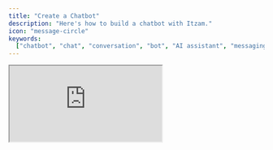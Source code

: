 ```yaml
---
title: "Create a Chatbot"
description: "Here's how to build a chatbot with Itzam."
icon: "message-circle"
keywords:
  ["chatbot", "chat", "conversation", "bot", "AI assistant", "messaging"]
---
```


<iframe
  className="w-full aspect-video rounded-xl"
  src="https://www.youtube.com/embed/NKIk7dPRUM0"
  title="YouTube video player"
  allow="accelerometer; autoplay; clipboard-write; encrypted-media; gyroscope; picture-in-picture"
  allowFullScreen
/>

## TL;DR

```ts
import Itzam from "itzam";

const itzam = new Itzam(process.env.ITZAM_API_KEY);

const workflowSlug = "turtle-chat";

// 1. Create a thread
export const createThread = async (userId: string) => {
  const thread = await itzam.threads.create({
    workflowSlug,
    // You can add more lookup keys to find the thread later
    lookupKeys: [userId],
  });

  return thread;
};

// 2. Send a message using the thread ID
export const sendMessage = async (message: string, threadId: string) => {
  const response = await itzam.streamText({
    input: message,
    threadId, // This will automatically add the older messages
  });

  return response;
};

// 3. Fetch user threads by the user ID
export const getUserThreads = async (userId: string) => {
  const threads = await itzam.threads.list(workflowSlug, {
    lookupKeys: [userId],
  });

  return threads;
};

// 4. Fetch older messages by the thread ID
export const getThreadRuns = async (threadId: string) => {
  const { runs } = await itzam.threads.getRuns(threadId);

  return runs;
};
```

## Workflow

The first thing we need to do is create a workflow. Go to the [workflows page](https://itz.am/dashboard/workflows) and click on the "New Workflow" button.

![New Workflow](/images/chatbot/new-workflow.png)

After choosing a name, a prompt and a model, now it's time to integrate it.

## Integration

Integrating a workflow is simple. First, you need to install the Itzam SDK.

```bash
npm install itzam
# or
yarn add itzam
# or
pnpm add itzam
```

Then, you can initialize the Itzam client with your API key.

```ts
import Itzam from "itzam";

const itzam = new Itzam(process.env.ITZAM_API_KEY);
```

### Sending messages

For this example, we'll create a `talkToTurtle` method that sends a message to the AI model and stream the response.

```ts
const workflowSlug = "turtle-chatbot";

export const talkToTurtle = async (message: string, threadId: string) => {
  const response = await itzam.streamText({
    input: message,
    threadId,
  });

  return response;
};
```

This is everything you need to start talking to your AI model.

### Creating threads

Threads are the conversations between the user and the AI model. To create a thread, we created a `createThread` method.

```ts
export const createThread = async (userId: string) => {
  const thread = await itzam.threads.create({
    workflowSlug,
    lookupKeys: [userId],
  });

  return thread;
};
```

Here we're adding the User ID as a lookup key to create a thread. This will allow us to fetch threads later by the user ID.

### Fetching threads

Since we're using the User ID as a lookup key, we can fetch threads in this workflow by the user ID.

```ts
export const getUserThreads = async (userId: string) => {
  const threads = await itzam.threads.list(workflowSlug, {
    lookupKeys: [userId],
  });

  return threads;
};
```

### Fetching older messages

To fetch older messages, we can use the `getRuns` method. This will return all the runs for a given thread.

```ts
export const getThreadRuns = async (threadId: string) => {
  const { runs } = await itzam.threads.getRuns(threadId);

  return runs;
};
```

The run contains the input sent by the user and the output generated by the AI model.

## Conclusion

That's it! You now have a chatbot where your users can create threads and send messages to the AI model.

You can find the complete code [here](https://github.com/itzam-ai/turtle-chat).
